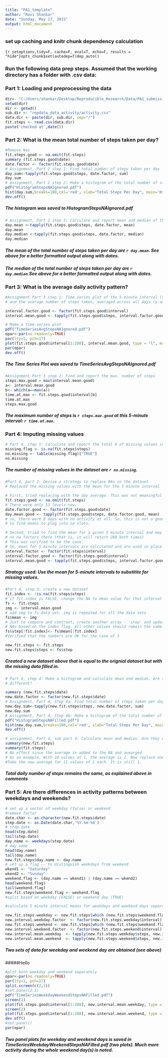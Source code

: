 ```yaml
---
title: "PA1_template"
author: "Ravi Shankar"
date: "Sunday, May 17, 2015"
output: html_document
---
```

### set up caching and knitr chunk dependency calculation
``` {r setoptions,tidy=F, cache=F, eval=T, echo=F, results = "hide"}opts_chunk$set(autodep=T)dep_auto()
```

### Run the following data prep steps. Assumed that the working directory has a folder with .csv data:

### Part 1: Loading and preprocessing the data

```r
dir<- "C:/Users/shankar/Desktop/Reproducible_Research/Data/PA1_submission"
setwd(dir)
dir <- getwd()
sub.dir <- "repdata_data_activity/activity.csv"
data.dir <- paste(dir, sub.dir, sep="/")
fit.steps <- read.csv(data.dir)
paste('checked at',date())
```
### Part 2: What is the mean total number of steps taken per day?
```r
#Remove Nas
fit.steps.good <- na.omit(fit.steps)
summary (fit.steps.good$date)
date.factor <- factor(fit.steps.good$date)
# Assignment, Part 2 step 1: Find total number of steps taken per day
day.sum<-tapply(fit.steps.good$steps, date.factor, sum)
day.sum
# Assignment, Part 2 step 2: Make a histogram of the total number of steps taken each day"
pdf("HistogramStepsNAIgnored.pdf")
hist(day.sum,breaks=100,col='red', xlab="Total Steps Per Day", main='Histogram')
dev.off()
```
##### The histogram was saved to HistogramStepsNAIgnored.pdf

```r
# Assignment, Part 2 step 3: Calculate and report mean and median of the total number of stepts taken per day
day.mean <-tapply(fit.steps.good$steps, date.factor, mean)
day.mean
day.median <-tapply(fit.steps.good$steps, date.factor, median)
day.median
```

##### The mean of the total number of steps taken per day are `r day.mean`. See above for a better formatted output along with dates.

##### The median of the total number of steps taken per day are `r day.median`.See above for a better formatted output along with dates.

### Part 3: What is the average daily activity pattern?

```r
#Assignment Part 3 step 1: Time series plot of the 5-minute interval (x-axis)
# and the average number of steps taken, averaged across all days (y-axis)

interval.factor.good <- factor(fit.steps.good$interval)
interval.mean.good <- tapply(fit.steps.good$steps, interval.factor.good, mean)

# Make a time-series plot
pdf("TimeSeriesAvgStepsNAIgnored.pdf")
opar<-par(no.readonly=TRUE)
par(lty=1, pch=17)
plot(fit.steps.good$interval[1:288], interval.mean.good, type = "l", main = "Time Series Plot",ylab ="Average No. of Steps" ,xlab="5 min time intervals")
par(opar)
dev.off()
```
##### The Time Series Plot was saved to TimeSeriesAvgStepsNAIgnored.pdf

```r
#Assignment Part 3 step 2: Find and report the max. number of steps
steps.max.good = max(interval.mean.good)
a<- interval.mean.good
b<- which(a==max(a))
time.at.max <- fit.steps.good$interval[b]
time.at.max
steps.max.good
```
##### The maximum number of steps is `r steps.max.good` at this 5-minute interval: `r time.at.max`.

### Part 4: Imputing missing values

```r
# Part 4, step 1: Calculate and report the total # of missing values in the dataset
missing.flag <- is.na(fit.steps$steps)
no.missing <- table(missing.flag)["TRUE"]
no.missing 
```

##### The number of missing values in the dataset are `r no.missing`.

```r
#Part 4, part 2: Devise a strategy to replace NAs in the dataset
# Replaced the missing values with the mean for the 5 minute interval

# First, tried replacing with the day average. This was not meaningful - day long data were missing
fit.steps.good <- na.omit(fit.steps)
# There were only 53 levels now.
date.factor.good <- factor(fit.steps.good$date)
day.mean.good <- tapply(fit.steps.good$steps, date.factor.good, mean)
# so, there were 8 days with no activity at all. So, this is not a good way
# to find means to plug into na slots.

# Second, tried to find the mean for a given 5 minute interval and may be there will be
# no na factors there (that is, it will return 288 both times)
# This was verified to be the case.
# So, mean for 5 minute intervals are calculated and are used in place of NAs 
interval.factor <- factor(fit.steps$interval)
interval.factor.good <- factor(fit.steps.good$interval)
interval.mean.good <- tapply(fit.steps.good$steps, interval.factor.good, mean)
```
##### Strategy used: Use the mean for 5-minute intervals to substitite for missing values. 

```r
#Part 4, step 3: create a new dataset 
fit.index <- !is.na(fit.steps$steps)
# if fit.index is FALSE, change the NA to mean value for that interval
fs <- fit.steps
img <- interval.mean.good
# add img to fs data set. img is repeated for all the data sets
fs$mean <- img
# Just to compare and contrast, create another array - 'step' and update the
# NAs based on the index flag. All other values should remain the same. 
fs$step[!fit.index]<- fs$mean[!fit.index]
#Verified that the numbers are OK for the case of 3

new.fit.steps <- fit.steps
new.fit.steps$steps <- fs$step
```
##### Created a new dataset above that is equal to the orignial dataset but with the missing data filled in.

```r
# Part 4, step 4: Make a histogram and calculate mean and median. Are they
# different?

summary (new.fit.steps$date)
new.date.factor <- factor(new.fit.steps$date)
# Assignment, Part 4, Step 4a: Find total number of steps taken per day
new.day.sum<-tapply(new.fit.steps$steps, new.date.factor, sum)
new.day.sum
# Assignment, Part 4, Step 4b: Make a histogram of the total number of steps taken each day"
pdf("HistogramStepsNAFilled.pdf")
hist(new.day.sum,breaks=100,col='red', xlab="Total Steps Per Day", main='Histogram')
dev.off()
```
```r
# assignment, Part 4, sub part 4: Calculate mean and median. Are they diffeent?
summary(new.fit.steps)
summary(fit.steps)
# No effect since the average is added to the NA and avearged. 
# As an example, With 10 values at 1, the average is 1. Now replace one NA with 1. 
#Take the new average for 11 values of 1 each. It is still 1. 
```
##### Total daily number of steps remains the same, as explained above in comments

### Part 5: Are there differences in activity patterns between weekdays and weekends?

```r
# set up a vector of weekday (false) or weekend
#remove factor
date.char <- as.character(new.fit.steps$date)
step.date <- as.Date(date.char,'%Y-%m-%d')
# step.date
head(step.date)
tail(step.date)
day.name <- weekdays(step.date)
# day.name
head(day.name)
tail(day.name)
new.fit.steps$day.name <- day.name
# set up a flag -- to distinguish weekdays from weekend
wkend1 <- "Saturday"
wkend2 <- "Sunday"
weekend.flag <- (day.name == wkend1) | (day.name == wkend2)
head(weekend.flag)
tail(weekend.flag)
new.fit.steps$weekend.flag <- weekend.flag
#split based on weekday (FALSE) or weekend day (TRUE)

#calculate 5 minute interval means for weekdays and weekend days separately

new.fit.steps.weekday <- new.fit.steps[which (new.fit.steps$weekend.flag == "FALSE"),]
new.interval.weekday.factor  <- factor(new.fit.steps.weekday$interval)
new.fit.steps.weekend <- new.fit.steps[which (new.fit.steps$weekend.flag == "TRUE"),]
new.interval.weekend.factor  <- factor(new.fit.steps.weekend$interval)
new.interval.mean.weekday  <- tapply(new.fit.steps.weekday$steps, new.interval.weekday.factor, mean)
new.interval.mean.weekend  <- tapply(new.fit.steps.weekend$steps, new.interval.weekend.factor, mean)
```
##### Two sets of data for weekday and weekend day are obtained (see above)
#####Hello

```r
#plot both weekday and weekend separately
opar<-par(no.readonly=TRUE)
par(lty=1, pch=17)
split.screen(c(2,1))
#set.panel(2,1)
pdf("TimeSeriesWeekdayWeekendStepsNAFilled.pdf")
screen(1)
plot(fit.steps.good$interval[1:288], new.interval.mean.weekday, type = "l", main = "Weekday Time Series Plot",ylab ="Average No. of Steps" ,xlab="5 min time intervals")
screen(2)
plot(fit.steps.good$interval[1:288], new.interval.mean.weekend, type = "l", main = "Weekend Time Series Plot",ylab ="Average No. of Steps" ,xlab="5 min time intervals")
dev.off()
#set.panel()
par(opar)
```
##### Two panel plots for weekday and weekend days is saved in TimeSeriesWeekdayWeekendStepsNAFilled.pdf (two plots). Much more activity during the whole weekend day(s) is noted. 

